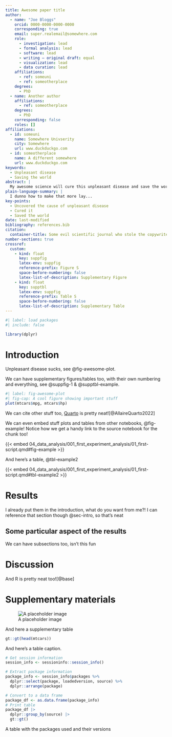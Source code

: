 ```yaml
---
title: Awesome paper title
author:
  - name: "Joe Bloggs"
    orcid: 0000-0000-0000-0000
    corresponding: true
    email: super.realemail@somewhere.com
    role:
      - investigation: lead
      - formal analysis: lead
      - software: lead
      - writing – original draft: equal
      - visualization: lead
      - data curation: lead
    affiliations: 
      - ref: someuni
      - ref: someotherplace
    degrees: 
      - PhD
  - name: Another author
    affiliations: 
      - ref: someotherplace
    degrees: 
      - PhD
    corresponding: false
    roles: []
affiliations:
  - id: someuni
    name: Somewhere Univserity
    city: Somewhere
    url: www.duckduckgo.com
  - id: someotherplace
    name: A different somewhere
    url: www.duckduckgo.com
keywords:
  - Unpleasant disease
  - Saving the world
abstract: |
  My awesome science will cure this unpleasant disease and save the world somehow
plain-language-summary: |
  I dunno how to make that more lay...
key-points:
  - Uncovered the cause of unpleasant disease
  - Cured it
  - Saved the world
date: last-modified
bibliography: references.bib
citation:
  container-title: Some evil scientific journal who stole the copywrite
number-sections: true
crossref:
  custom:
    - kind: float
      key: suppfig
      latex-env: suppfig
      reference-prefix: Figure S
      space-before-numbering: false
      latex-list-of-description: Supplementary Figure
    - kind: float
      key: supptbl
      latex-env: suppfig
      reference-prefix: Table S
      space-before-numbering: false
      latex-list-of-description: Supplementary Table
---
```


```r
#| label: load packages
#| include: false

library(dplyr)
```

# Introduction {#sec-intro}

Unpleasant disease sucks, see @fig-awesome-plot.

We can have supplementary figures/tables too, with their own numbering and everything, see @suppfig-1 & @supptbl-example.

```r
#| label: fig-awesome-plot
#| fig-cap: A cool figure showing important stuff
plot(mtcars$mpg, mtcars$hp)
```

We can cite other stuff too, [Quarto](www.quarto.org) is pretty neat![@AllaireQuarto2022]

We can even embed stuff plots and tables from other notebooks, @fig-example!
Notice how we get a handy link to the source notebook for the chunk too!

{{< embed 04_data_analysis/001_first_experiment_analysis/01_first-script.qmd#fig-example >}}

And here's a table, @tbl-example2

{{< embed 04_data_analysis/001_first_experiment_analysis/01_first-script.qmd#tbl-example2 >}}

# Results {#sec-results}

I already put them in the introduction, what do you want from me?!
I can reference that section though @sec-intro, so that's neat

## Some particular aspect of the results

We can have subsections too, isn't this fun

# Discussion {#sec-disc}

And R is pretty neat too![@base]

# Supplementary materials

![A placeholder image](https://placehold.co/600x400.png){#suppfig-1 key="suppfig"}

And here a supplementary table

::: {#supptbl-example}
```r
gt::gt(head(mtcars))
```

And here's a table caption.
:::

::: {#supptbl-packages}
```r
# Get session information
session_info <- sessioninfo::session_info()

# Extract package information
package_info <- session_info$packages %>%
  dplyr::select(package, loadedversion, source) %>%
  dplyr::arrange(package)

# Convert to a data frame
package_df <- as.data.frame(package_info)
# Print table
package_df |>
  dplyr::group_by(source) |>
  gt::gt()
```

A table with the packages used and their versions
:::
